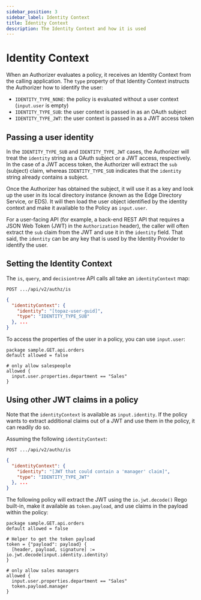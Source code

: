 ```yaml
---
sidebar_position: 3
sidebar_label: Identity Context
title: Identity Context
description: The Identity Context and how it is used
---
```


# Identity Context

When an Authorizer evaluates a policy, it receives an Identity Context from the calling application.
The `type` property of that Identity Context instructs the Authorizer how to identify the user:

- `IDENTITY_TYPE_NONE`: the policy is evaluated without a user context (`input.user` is empty)
- `IDENTITY_TYPE_SUB`: the user context is passed in as an OAuth subject
- `IDENTITY_TYPE_JWT`: the user context is passed in as a JWT access token

## Passing a user identity

In the `IDENTITY_TYPE_SUB` and `IDENTITY_TYPE_JWT` cases, the Authorizer will treat the `identity` string as a
OAuth subject or a JWT access, respectively. In the case of a JWT access token, the Authorizer will extract the `sub` (subject) claim, whereas
`IDENTITY_TYPE_SUB` indicates that the `identity` string already contains a subject.

Once the Authorizer has obtained the subject, it will use it as a key and look up the user in its
local directory instance (known as the Edge Directory Service, or EDS). It will then load the user
object identified by the identity context and make it available to the Policy as `input.user`.

For a user-facing API (for example, a back-end REST API that requires a JSON Web Token (JWT)
in the `Authorization` header), the caller will often extract the `sub` claim from the JWT and use it
in the `identity` field. That said, the `identity` can be any key that is used by the Identity Provider
to identify the user.

## Setting the Identity Context

The `is`, `query`, and `decisiontree` API calls all take an `identityContext` map:

`POST .../api/v2/authz/is`

```json
{
  "identityContext": {
    "identity": "[topaz-user-guid]",
    "type": "IDENTITY_TYPE_SUB"
  }, ...
}
```

To access the properties of the user in a policy, you can use `input.user`:

```rego
package sample.GET.api.orders
default allowed = false

# only allow salespeople
allowed {
  input.user.properties.department == "Sales"
}
```

## Using other JWT claims in a policy

Note that the `identityContext` is available as `input.identity`. If the policy wants to
extract additional claims out of a JWT and use them in the policy, it can readily do so.

Assuming the following `identityContext`:

`POST .../api/v2/authz/is`

```json
{
  "identityContext": {
    "identity": "[JWT that could contain a 'manager' claim]",
    "type": "IDENTITY_TYPE_JWT"
  }, ...
}
```

The following policy will extract the JWT using the `io.jwt.decode()` Rego built-in, make it available
as `token.payload`, and use claims in the payload within the policy:

```rego
package sample.GET.api.orders
default allowed = false

# Helper to get the token payload
token = {"payload": payload} {
  [header, payload, signature] := io.jwt.decode(input.identity.identity)
}

# only allow sales managers
allowed {
  input.user.properties.department == "Sales"
  token.payload.manager
}
```
